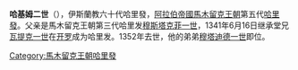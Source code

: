 {{unreferenced|time=2020-05-31T04:21:25+00:00}}
{{NoteTA
|G1=伊斯蘭
}}{{Infobox monarch
| name            =哈基姆二世
| reign           =1341年6月16日 – 1352年
| full name       =
| titles          =
| predecessor     =[[瓦提克一世|瓦提克一世]]
| successor       =[[穆塔迪德一世|穆塔迪德一世]]
| royal house     =
| dynasty         =[[馬木留克王朝|馬木留克王朝]]
| father          =[[穆斯塔克菲一世|穆斯塔克菲一世]]
| issue          =
| birth_date   =
| death_date   =1352年
|}}
'''哈基姆二世'''（{{bd|？||1352年|}}），伊斯蘭教六十代哈里發，[[阿拉伯帝國|阿拉伯帝國]][[馬木留克王朝|馬木留克王朝]]第五代[[哈里發|哈里發]]。父亲是馬木留克王朝第三代哈里发[[穆斯塔克菲一世|穆斯塔克菲一世]]，1341年6月16日继承堂兄[[瓦提克一世|瓦提克一世]]在[[开罗|开罗]]成为哈里发。1352年去世，他的弟弟[[穆塔迪德一世|穆塔迪德一世]]即位。

{{s-start}}
{{s-hou|[[馬木留克王朝|馬木留克王朝]]||？年||1352年}}
{{s-rel|su}}
{{s-bef|before=[[瓦提克一世|瓦提克一世]]}}
{{s-ttl|title=[[伊斯蘭教|伊斯蘭教]]第六十代[[哈里發列表|哈里發]]|years=1341年－1352年}}
{{s-aft|after=[[穆塔迪德一世|穆塔迪德一世]]}}
{{s-end}}
{{Abbasids}}
{{Authority control}}
[[Category:馬木留克王朝哈里發|Category:馬木留克王朝哈里發]]